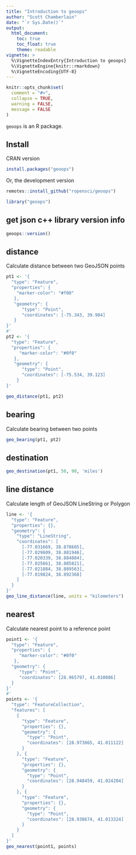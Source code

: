 ```yaml
---
title: "Introduction to geoops"
author: "Scott Chamberlain"
date: "`r Sys.Date()`"
output:
  html_document:
    toc: true
    toc_float: true
    theme: readable
vignette: >
  %\VignetteIndexEntry{Introduction to geoops}
  %\VignetteEngine{knitr::rmarkdown}
  %\VignetteEncoding{UTF-8}
---
```


```r
knitr::opts_chunk$set(
  comment = "#>",
  collapse = TRUE,
  warning = FALSE,
  message = FALSE
)
```

`geoops` is an R package.

## Install

CRAN version

```r
install.packages("geoops")
```

Or, the development version

```r
remotes::install_github("ropensci/geoops")
```

```r
library("geoops")
```

## get json c++ library version info

```r
geoops::version()
```

## distance

Calculate distance between two GeoJSON points

```r
pt1 <- '{
  "type": "Feature",
  "properties": {
    "marker-color": "#f00"
   },
   "geometry": {
      "type": "Point",
      "coordinates": [-75.343, 39.984]
   }
}'
#'
pt2 <- '{
  "type": "Feature",
  "properties": {
     "marker-color": "#0f0"
   },
   "geometry": {
      "type": "Point",
      "coordinates": [-75.534, 39.123]
    }
}'
```

```r
geo_distance(pt1, pt2)
```

## bearing

Calculate bearing between two points

```r
geo_bearing(pt1, pt2)
```

## destination

```r
geo_destination(pt1, 50, 90, 'miles')
```

## line distance

Calculate length of GeoJSON LineString or Polygon

```r
line <- '{
  "type": "Feature",
  "properties": {},
  "geometry": {
    "type": "LineString",
    "coordinates": [
      [-77.031669, 38.878605],
      [-77.029609, 38.881946],
      [-77.020339, 38.884084],
      [-77.025661, 38.885821],
      [-77.021884, 38.889563],
      [-77.019824, 38.892368]
    ]
  }
}'
geo_line_distance(line, units = "kilometers")
```

## nearest

Calculate nearest point to a reference point

```r
point1 <- '{
  "type": "Feature",
  "properties": {
     "marker-color": "#0f0"
   },
  "geometry": {
     "type": "Point",
     "coordinates": [28.965797, 41.010086]
  }
}'
#'
points <- '{
  "type": "FeatureCollection",
  "features": [
    {
      "type": "Feature",
      "properties": {},
      "geometry": {
        "type": "Point",
        "coordinates": [28.973865, 41.011122]
      }
    }, {
      "type": "Feature",
      "properties": {},
      "geometry": {
        "type": "Point",
        "coordinates": [28.948459, 41.024204]
      }
    }, {
      "type": "Feature",
      "properties": {},
      "geometry": {
        "type": "Point",
        "coordinates": [28.938674, 41.013324]
      }
    }
  ]
}'
geo_nearest(point1, points)
```

